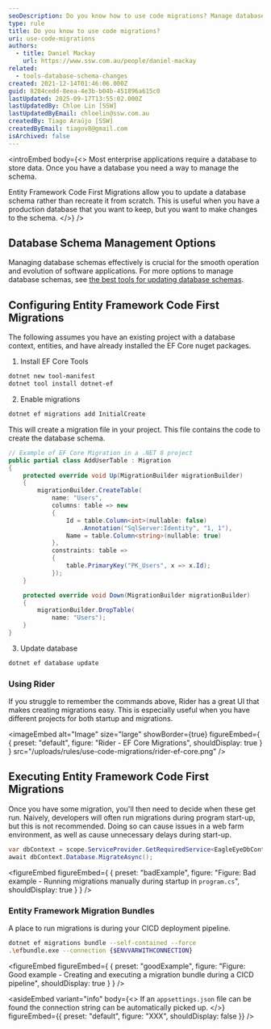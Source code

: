 ```yaml
---
seoDescription: Do you know how to use code migrations? Manage database schemas effectively with Entity Framework Code First Migrations. Update a production database schema without recreating it from scratch.
type: rule
title: Do you know to use code migrations?
uri: use-code-migrations
authors:
  - title: Daniel Mackay
    url: https://www.ssw.com.au/people/daniel-mackay
related:
  - tools-database-schema-changes
created: 2021-12-14T01:46:06.000Z
guid: 8284cedd-8eea-4e3b-b04b-451896a615c0
lastUpdated: 2025-09-17T13:55:02.000Z
lastUpdatedBy: Chloe Lin [SSW]
lastUpdatedByEmail: chloelin@ssw.com.au
createdBy: Tiago Araújo [SSW]
createdByEmail: tiagov8@gmail.com
isArchived: false
---
```


<introEmbed
  body={<>
Most enterprise applications require a database to store data. Once you have a database you need a way to manage the schema.

Entity Framework Code First Migrations allow you to update a database schema rather than recreate it from scratch. This is useful when you have a production database that you want to keep, but you want to make changes to the schema.
  </>}
/>
## Database Schema Management Options

Managing database schemas effectively is crucial for the smooth operation and evolution of software applications. For more options to manage database schemas, see [the best tools for updating database schemas](/tools-database-schema-changes/).

## Configuring Entity Framework Code First Migrations

The following assumes you have an existing project with a database context, entities, and have already installed the EF Core nuget packages.

1. Install EF Core Tools

```bash
dotnet new tool-manifest
dotnet tool install dotnet-ef
```

2. Enable migrations

```bash
dotnet ef migrations add InitialCreate
```

   This will create a migration file in your project. This file contains the code to create the database schema.

```cs
// Example of EF Core Migration in a .NET 8 project
public partial class AddUserTable : Migration
{
    protected override void Up(MigrationBuilder migrationBuilder)
    {
        migrationBuilder.CreateTable(
            name: "Users",
            columns: table => new
            {
                Id = table.Column<int>(nullable: false)
                    .Annotation("SqlServer:Identity", "1, 1"),
                Name = table.Column<string>(nullable: true)
            },
            constraints: table =>
            {
                table.PrimaryKey("PK_Users", x => x.Id);
            });
    }

    protected override void Down(MigrationBuilder migrationBuilder)
    {
        migrationBuilder.DropTable(
            name: "Users");
    }
}

```

3. Update database

```bash
dotnet ef database update
```

### Using Rider

If you struggle to remember the commands above, Rider has a great UI that makes creating migrations easy. This is especially useful when you have different projects for both startup and migrations.

<imageEmbed
  alt="Image"
  size="large"
  showBorder={true}
  figureEmbed={ {
    preset: "default",
    figure: "Rider - EF Core Migrations",
    shouldDisplay: true
  } }
  src="/uploads/rules/use-code-migrations/rider-ef-core.png"
/>


## Executing Entity Framework Code First Migrations

Once you have some migration, you'll then need to decide when these get run. Naively, developers will often run migrations during program start-up, but this is not recommended. Doing so can cause issues in a web farm environment, as well as cause unnecessary delays during start-up.

```csharp
var dbContext = scope.ServiceProvider.GetRequiredService<EagleEyeDbContext>();
await dbContext.Database.MigrateAsync();
```
<figureEmbed figureEmbed={ {
  preset: "badExample",
  figure: "Figure: Bad example - Running migrations manually during startup in `program.cs`",
  shouldDisplay: true
} } />


### Entity Framework Migration Bundles

A place to run migrations is during your CICD deployment pipeline.

```bash
dotnet ef migrations bundle --self-contained --force
.\efbundle.exe --connection {$ENVVARWITHCONNECTION}
```
<figureEmbed figureEmbed={ {
  preset: "goodExample",
  figure: "Figure: Good example - Creating and executing a migration bundle during a CICD pipeline",
  shouldDisplay: true
} } />



<asideEmbed
  variant="info"
  body={<>
    If an `appsettings.json` file can be found the connection string can be automatically picked up.
  </>}
  figureEmbed={{
    preset: "default",
    figure: "XXX",
    shouldDisplay: false
  }}
/>
